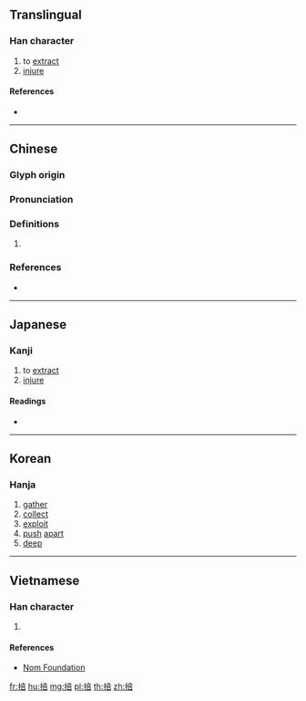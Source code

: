 {{character info/new}}
{{also|㧵}}
==Translingual==

===Han character===
{{Han char|rn=64|rad=手|as=08|sn=11|four=50061|canj=QYTR|ids=⿰扌咅}}

# to [[extract]]
# [[injure]]

====References====
* {{Han ref|kx=0437.010|dkj=12244|dj=0786.080|hdz=31904.050|uh=638A|ud=25482|bh=D568|bd=54632}}

----

==Chinese==
{{zh-forms}}

===Glyph origin===
{{Han etym}}

===Pronunciation===
{{zh-pron
|m=póu
|c=pau4,pau2,fau2
|h=pfs=
|md=
|mn=
|w=
|mc=y
|oc=y
|cat=
}}

===Definitions===
{{zh-hanzi}}

# {{rfdef|lang=zh}}

===References===
* {{R:yue:Hanzi}}

----

==Japanese==

===Kanji===
{{ja-kanji|grade=|rs=手08}}

# to [[extract]]
# [[injure]]

====Readings====
* {{ja-readings|on=[[ほう]] (hō), [[ぶ]] (bu), [[ふう]] (hū)|kun=[[かく]] (kaku)}}

----

==Korean==

===Hanja===
{{ko-hanja|hangeul=부|eumhun=|rv=bu|mr=pu|y=pu}}

# [[gather]]
# [[collect]]
# [[exploit]]
# [[push]] [[apart]]
# [[deep]]

----

==Vietnamese==

===Han character===
{{vi-readings|rs=手08|hanviet=bồi}}

# {{defn|lang=vi|sort=手08}}

====References====
* [http://nomfoundation.org/common/nom_details.php?codepoint=638a Nom Foundation]

[[fr:掊]]
[[hu:掊]]
[[mg:掊]]
[[pl:掊]]
[[th:掊]]
[[zh:掊]]